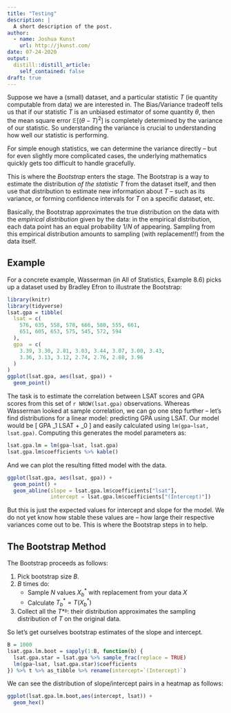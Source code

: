 ```yaml
---
title: "Testing"
description: |
  A short description of the post.
author:
  - name: Joshua Kunst
    url: http://jkunst.com/
date: 07-24-2020
output:
  distill::distill_article:
    self_contained: false
draft: true
---
```



Suppose we have a (small) dataset, and a particular statistic $T$ (ie quantity computable from data) we are interested in.
The Bias/Variance tradeoff tells us that if our statistic $T$ is an unbiased estimator of some quantity $\theta$, then the mean square error $\mathbb{E}[(\theta-T)^2]$ is completely determined by the variance of our statistic.
So understanding the variance is crucial to understanding how well our statistic is performing.

For simple enough statistics, we can determine the variance directly -- but for even slightly more complicated cases, the underlying mathematics quickly gets too difficult to handle gracefully.

This is where the *Bootstrap* enters the stage.
The Bootstrap is a way to estimate the distribution *of the statistic $T$* from the dataset itself, and then use that distribution to estimate new information about $T$ -- such as its variance, or forming confidence intervals for $T$ on a specific dataset, etc.

Basically, the Bootstrap approximates the true distribution on the data with the *empirical distribution* given by the data: in the empirical distribution, each data point has an equal probability $1/N$ of appearing.
Sampling from this empirical distribution amounts to sampling (with replacement!!) from the data itself.

## Example

For a concrete example, Wasserman (in All of Statistics, Example 8.6) picks up a dataset used by Bradley Efron to illustrate the Bootstrap:

```r
library(knitr)
library(tidyverse)
lsat.gpa = tibble(
  lsat = c(
    576, 635, 558, 578, 666, 580, 555, 661,
    651, 605, 653, 575, 545, 572, 594
  ),
  gpa  = c(
    3.39, 3.30, 2.81, 3.03, 3.44, 3.07, 3.00, 3.43,
    3.36, 3.13, 3.12, 2.74, 2.76, 2.88, 3.96
  )
)
ggplot(lsat.gpa, aes(lsat, gpa)) +
  geom_point()
```

The task is to estimate the correlation between LSAT scores and GPA scores from this set of `r NROW(lsat.gpa)` observations.
Whereas Wasserman looked at sample correlation, we can go one step further -- let's find distributions for a linear model: predicting GPA using LSAT.
Our model would be
\[
GPA \sim \beta_1 LSAT + \beta_0
\]
and easily calculated using `lm(gpa~lsat, lsat.gpa)`.
Computing this generates the model parameters as:

```r
lsat.gpa.lm = lm(gpa~lsat, lsat.gpa)
lsat.gpa.lm$coefficients %>% kable()
```

And we can plot the resulting fitted model with the data.

```r
ggplot(lsat.gpa, aes(lsat, gpa)) +
  geom_point() +
  geom_abline(slope = lsat.gpa.lm$coefficients["lsat"],
              intercept = lsat.gpa.lm$coefficients["(Intercept)"])
```

But this is just the expected values for intercept and slope for the model.
We do not yet know how stable these values are -- how large their respective variances come out to be.
This is where the Bootstrap steps in to help.

## The Bootstrap Method

The Bootstrap proceeds as follows:

1. Pick bootstrap size $B$.
2. $B$ times do:
   - Sample $N$ values $X^*_b$ with replacement from your data $X$
   - Calculate $T^*_b = T(X^*_b)$
3. Collect all the $T*^_b$: their distribution approximates the sampling distribution of $T$ on the original data.

So let's get ourselves bootstrap estimates of the slope and intercept.

```r
B = 1000
lsat.gpa.lm.boot = sapply(1:B, function(b) {
  lsat.gpa.star = lsat.gpa %>% sample_frac(replace = TRUE)
  lm(gpa~lsat, lsat.gpa.star)$coefficients
}) %>% t %>% as_tibble %>% rename(intercept=`(Intercept)`)
```

We can see the distribution of slope/intercept pairs in a heatmap as follows:

```r
ggplot(lsat.gpa.lm.boot,aes(intercept, lsat)) +
  geom_hex()
```